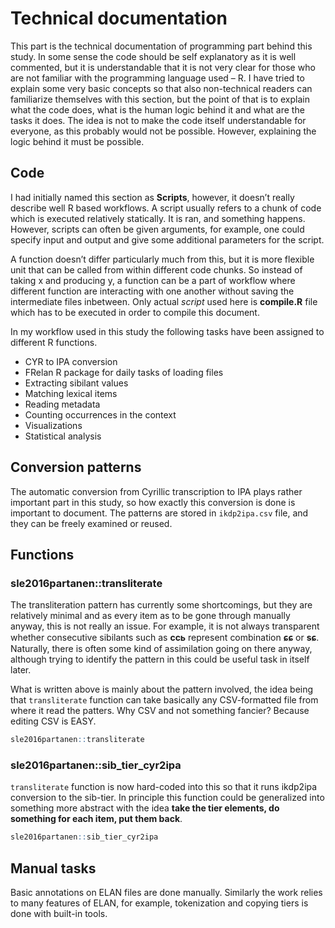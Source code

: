 # Technical documentation

This part is the technical documentation of programming part behind this study. In some sense the code should be self explanatory as it is well commented, but it is understandable that it is not very clear for those who are not familiar with the programming language used -- R. I have tried to explain some very basic concepts so that also non-technical readers can familiarize themselves with this section, but the point of that is to explain what the code does, what is the human logic behind it and what are the tasks it does. The idea is not to make the code itself understandable for everyone, as this probably would not be possible. However, explaining the logic behind it must be possible.

## Code

I had initially named this section as **Scripts**, however, it doesn't really describe well R based workflows. A script usually refers to a chunk of code which is executed relatively statically. It is ran, and something happens. However, scripts can often be given arguments, for example, one could specify input and output and give some additional parameters for the script.

A function doesn't differ particularly much from this, but it is more flexible unit that can be called from within different code chunks. So instead of taking x and producing y, a function can be a part of workflow where different function are interacting with one another without saving the intermediate files inbetween. Only actual *script* used here is **compile.R** file which has to be executed in order to compile this document.

In my workflow used in this study the following tasks have been assigned to different R functions.

- CYR to IPA conversion
- FRelan R package for daily tasks of loading files
- Extracting sibilant values
- Matching lexical items
- Reading metadata
- Counting occurrences in the context
- Visualizations
- Statistical analysis

## Conversion patterns

The automatic conversion from Cyrillic transcription to IPA plays rather important part in this study, so how exactly this conversion is done is important to document. The patterns are stored in `ikdp2ipa.csv` file, and they can be freely examined or reused.

## Functions

### sle2016partanen::transliterate

The transliteration pattern has currently some shortcomings, but they are relatively minimal and as every item as to be gone through manually anyway, this is not really an issue. For example, it is not always transparent whether consecutive sibilants such as **ссь** represent combination **ɕɕ** or **sɕ**. Naturally, there is often some kind of assimilation going on there anyway, although trying to identify the pattern in this could be useful task in itself later.

What is written above is mainly about the pattern involved, the idea being that `transliterate` function can take basically any CSV-formatted file from where it read the patters. Why CSV and not something fancier? Because editing CSV is EASY.

```r
sle2016partanen::transliterate
```

### sle2016partanen::sib_tier_cyr2ipa

`transliterate` function is now hard-coded into this so that it runs ikdp2ipa conversion to the sib-tier. In principle this function could be generalized into something more abstract with the idea **take the tier elements, do something for each item, put them back**.

```r
sle2016partanen::sib_tier_cyr2ipa
```

## Manual tasks

Basic annotations on ELAN files are done manually. Similarly the work relies to many features of ELAN, for example, tokenization and copying tiers is done with built-in tools.

